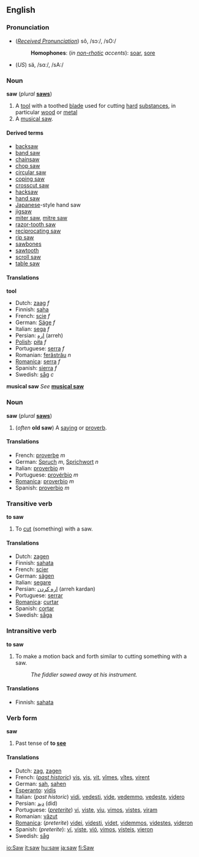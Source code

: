 ==English==
=== Pronunciation ===
*(''[[Received Pronunciation]]'') sô, /sɔː/, /sO:/
*:'''Homophones''': (''in [[non-rhotic]] accents''): [[soar]], [[sore]]
*(''US'') sä, /sɑː/, /sA:/

=== Noun ===
'''saw''' (''plural'' '''[[saws]]''')

#A [[tool]] with a toothed [[blade]] used for cutting [[hard]] [[substance]]s, in particular [[wood]] or [[metal]]
#A [[musical saw]].

====Derived terms====
*[[backsaw]]
*[[band saw]]
*[[chainsaw]]
*[[chop saw]]
*[[circular saw]]
*[[coping saw]]
*[[crosscut saw]]
*[[hacksaw]]
*[[hand saw]]
*[[Japanese]]-style hand saw
*[[jigsaw]]
*[[miter saw]], [[mitre saw]]
*[[razor-tooth saw]]
*[[reciprocating saw]]
*[[rip saw]]
*[[sawbones]]
*[[sawtooth]]
*[[scroll saw]]
*[[table saw]]

==== Translations ====
'''tool'''
*Dutch: [[zaag]] ''f''
*Finnish: [[saha]]
*French: [[scie]] ''f''
*German: [[Säge]] ''f''
*Italian: [[sega]] ''f''
*Persian: [[اره]] (arreh)
*[[Polish]]: [[piła]] ''f''
*Portuguese: [[serra]] ''f''
*Romanian: [[ferăstrău]] ''n''
*[[Romanica]]: [[serra]] ''f''
*Spanish: [[sierra]] ''f''
*Swedish: [[såg]] ''c''

'''musical saw'''
''See'' '''[[musical saw]]'''

===Noun===
'''saw''' (''plural'' '''[[saws]]''')
#(''often'' '''old saw''') A [[saying]] or [[proverb]].

==== Translations ====
*French: [[proverbe]] ''m''
*German: [[Spruch]] ''m'', [[Sprichwort]] ''n''
*Italian: [[proverbio#Italian|proverbio]] ''m''
*Portuguese: [[provérbio]] ''m''
*[[Romanica]]: [[proverbio#Romanica|proverbio]] ''m''
*Spanish: [[proverbio]] ''m''

=== Transitive verb ===
'''to saw'''

#To [[cut]] (something) with a saw.

====Translations====
*Dutch: [[zagen]]
*Finnish: [[sahata]]
*French: [[scier]]
*German: [[sägen]]
*Italian: [[segare]]
*Persian: [[اره كردن]] (arreh kardan)
*Portuguese: [[serrar]]
*[[Romanica]]: [[curtar]]
*Spanish: [[cortar]]
*Swedish: [[såga]]

=== Intransitive verb ===
'''to saw'''

#To make a motion back and forth similar to cutting something with a saw.
#:''The fiddler sawed away at his instrument.''

====Translations====
*Finnish: [[sahata]]

===Verb form===
'''saw'''
#Past tense of '''to [[see]]'''

==== Translations ====
<!--add preterites, past tenses or past historic tenses here - do not add imperfect or perfect tenses-->
*Dutch: [[zag]], [[zagen]]
*French: (''[[past historic]]'') [[vis#French|vis]], [[vis#French|vis]], [[vit#French|vit]], [[vîmes]], [[vîtes]], [[virent]]
*German: [[sah]], [[sahen]]
*[[Esperanto]]: [[vidis]]
*Italian: (''past historic'') [[vidi]], [[vedesti]], [[vide#Italian|vide]], [[vedemmo]], [[vedeste]], [[videro]]
*Persian: [[دید]] (did)
*Portuguese: (''[[preterite]]'') [[vi]], [[viste]], [[viu]], [[vimos]], [[vistes]], [[viram]]
*Romanian: [[văzut]]
*[[Romanica]]: (''preterite'') [[videi]], [[videsti]], [[videt]], [[videmmos]], [[videstes]], [[videron]]
*Spanish: (''preterite''): [[ví]], [[viste]], [[vió]], [[vimos]], [[visteis]], [[vieron]]
*Swedish: [[såg]]

[[io:Saw]]
[[it:saw]]
[[hu:saw]]
[[ja:saw]]
[[fi:Saw]]